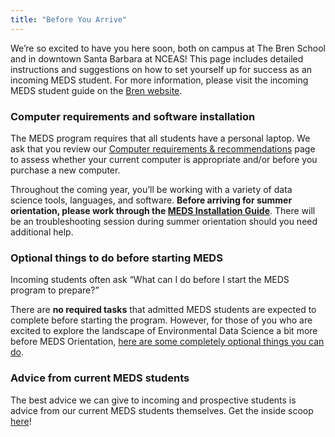 ```yaml
---
title: "Before You Arrive"
---
```


We're so excited to have you here soon, both on campus at The Bren School and in downtown Santa Barbara at NCEAS! This page includes detailed instructions and suggestions on how to set yourself up for success as an incoming MEDS student. For more information, please visit the incoming MEDS student guide on the [Bren website](https://bren.ucsb.edu/incoming-meds-student-guide).

### Computer requirements and software installation

The MEDS program requires that all students have a personal laptop. We ask that you review our [Computer requirements & recommendations](computer_reqs.html) page to assess whether your current computer is appropriate and/or before you purchase a new computer.

Throughout the coming year, you'll be working with a variety of data science tools, languages, and software. **Before arriving for summer orientation, please work through the [MEDS Installation Guide](meds-install-guide.html)**. There will be an troubleshooting session during summer orientation should you need additional help.

### Optional things to do before starting MEDS

Incoming students often ask “What can I do before I start the MEDS program to prepare?”

There are **no required tasks** that admitted MEDS students are expected to complete before starting the program. However, for those of you who are excited to explore the landscape of Environmental Data Science a bit more before MEDS Orientation, [here are some completely optional things you can do](pre_meds_prep.html).

### Advice from current MEDS students

The best advice we can give to incoming and prospective students is advice from our current MEDS students themselves. Get the inside scoop [here](student_advice.html)!
